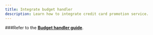 ```yaml
---
title: Integrate budget handler
description: Learn how to integrate credit card promotion service.
---
```


###Refer to the [**Budget handler guide**](http://localhost:5000/o/nad6nqI7LNE1TGdY19Od/s/zzqz39hKDV7YEtDAeA1v/).
